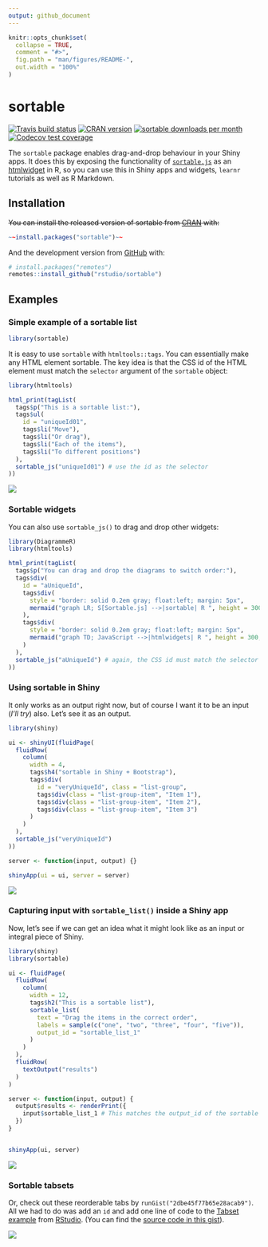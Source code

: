 ```yaml
---
output: github_document
---
```


<!-- README.md is generated from README.Rmd. Please edit that file -->

```r
knitr::opts_chunk$set(
  collapse = TRUE,
  comment = "#>",
  fig.path = "man/figures/README-",
  out.width = "100%"
)
```

# sortable

<!-- badges: start -->
[![Travis build status](https://travis-ci.org/rstudio/sortable.svg?branch=master)](https://travis-ci.org/rstudio/sortable)
[![CRAN version](http://www.r-pkg.org/badges/version/sortable)](https://cran.r-project.org/package=sortable)
[![sortable downloads per month](http://cranlogs.r-pkg.org/badges/sortable)](http://www.rpackages.io/package/sortable)
[![Codecov test coverage](https://codecov.io/gh/rstudio/sortable/branch/master/graph/badge.svg)](https://codecov.io/gh/rstudio/sortable?branch=master)
<!-- badges: end -->

The `sortable` package enables drag-and-drop behaviour in your Shiny apps.  It does this by exposing the functionality of [`sortable.js`](https://sortablejs.github.io/Sortable/) as an [htmlwidget](https://htmlwidgets.org) in R, so you can use this in Shiny apps and widgets, `learnr` tutorials as well as R Markdown.



## Installation

~~You can install the released version of sortable from [CRAN](https://CRAN.R-project.org) with:~~

```r
~~install.packages("sortable")~~
```

And the development version from [GitHub](https://github.com/rstudio/sortable) with:

```r
# install.packages("remotes")
remotes::install_github("rstudio/sortable")
```

## Examples

### Simple example of a sortable list

```r
library(sortable)
```

It is easy to use `sortable` with `htmltools::tags`.  You can essentially make any HTML element sortable. The key idea is that the CSS id of the HTML element must match the `selector` argument of the `sortable` object:

```r
library(htmltools)

html_print(tagList(
  tags$p("This is a sortable list:"),
  tags$ul(
    id = "uniqueId01",
    tags$li("Move"),
    tags$li("Or drag"),
    tags$li("Each of the items"),
    tags$li("To different positions")
  ),
  sortable_js("uniqueId01") # use the id as the selector
))
```

![](man/figures/simple_sortable_list.gif)


### Sortable widgets

You can also use `sortable_js()` to drag and drop other widgets:

```r
library(DiagrammeR)
library(htmltools)

html_print(tagList(
  tags$p("You can drag and drop the diagrams to switch order:"),
  tags$div(
    id = "aUniqueId",
    tags$div(
      style = "border: solid 0.2em gray; float:left; margin: 5px",
      mermaid("graph LR; S[Sortable.js] -->|sortable| R ", height = 300, width = 300)
    ),
    tags$div(
      style = "border: solid 0.2em gray; float:left; margin: 5px",
      mermaid("graph TD; JavaScript -->|htmlwidgets| R ", height = 300, width = 150)
    )
  ),
  sortable_js("aUniqueId") # again, the CSS id must match the selector
))
```


### Using sortable in Shiny

It only works as an output right now, but of course I want it to be an input (*I'll try*) also.  Let's see it as an output.

```r
library(shiny)

ui <- shinyUI(fluidPage(
  fluidRow(
    column(
      width = 4,
      tags$h4("sortable in Shiny + Bootstrap"),
      tags$div(
        id = "veryUniqueId", class = "list-group",
        tags$div(class = "list-group-item", "Item 1"),
        tags$div(class = "list-group-item", "Item 2"),
        tags$div(class = "list-group-item", "Item 3")
      )
    )
  ),
  sortable_js("veryUniqueId")
))

server <- function(input, output) {}

shinyApp(ui = ui, server = server)
```


![](man/figures/simple_sortable_shiny.gif)

### Capturing input with `sortable_list()` inside a Shiny app

Now, let's see if we can get an idea what it might look like as an input or integral piece of Shiny.

```r
library(shiny)
library(sortable)

ui <- fluidPage(
  fluidRow(
    column(
      width = 12,
      tags$h2("This is a sortable list"),
      sortable_list(
        text = "Drag the items in the correct order",
        labels = sample(c("one", "two", "three", "four", "five")),
        output_id = "sortable_list_1"
      )
    )
  ),
  fluidRow(
    textOutput("results")
  )
)

server <- function(input, output) {
  output$results <- renderPrint({
    input$sortable_list_1 # This matches the output_id of the sortable list
  })
}


shinyApp(ui, server)

```

![](man/figures/sortable_list_shiny.gif)

### Sortable tabsets

Or, check out these reorderable tabs by `runGist("2dbe45f77b65e28acab9")`.  All we had to do was add an `id` and add one line of code to the [Tabset example](https://github.com/rstudio/shiny-examples/tree/master/006-tabsets) from [RStudio](https://rstudio.com).  (You can find the [source code in this gist](https://gist.github.com/timelyportfolio/2dbe45f77b65e28acab9)).

![](man/figures/sortable_tabs.gif)
